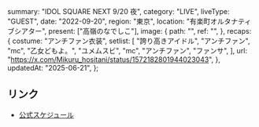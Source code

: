   summary: "IDOL SQUARE NEXT 9/20 夜",
  category: "LIVE",
  liveType: "GUEST",
  date: "2022-09-20",
  region: "東京",
  location: "有楽町オルタナティブシアター",
  present: ["高嶺のなでしこ"],
  image: {
    path: "",
    ref: "",
  },
  recaps: {
    costume: "アンチファン衣装",
    setlist: [
      "誇り高きアイドル",
      "アンチファン",
      "mc",
      "乙女どもよ。",
      "ユメムスビ",
      "mc",
      "アンチファン",
      "ファンサ",
    ],
    url: "https://x.com/Mikuru_hositani/status/1572182801944023043",
  },
  updatedAt: "2025-06-21",
};

## リンク

- [公式スケジュール](https://takanenonadeshiko.jp/?p=442)

